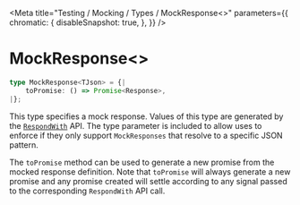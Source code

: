 
<Meta
    title="Testing / Mocking / Types / MockResponse<>"
    parameters={{
        chromatic: {
            disableSnapshot: true,
        },
    }}
/>

# MockResponse&lt;&gt;

```ts
type MockResponse<TJson> = {|
    toPromise: () => Promise<Response>,
|};
```

This type specifies a mock response. Values of this type are generated by the [`RespondWith`](/docs/testing-mocking-exports-respondwith--page) API. The type parameter is included to allow uses to enforce if they only support `MockResponses` that resolve to a specific JSON pattern.

The `toPromise` method can be used to generate a new promise from the mocked response definition. Note that `toPromise` will always generate a new promise and any promise created will settle according to any signal passed to the corresponding `RespondWith` API call.
